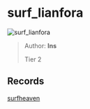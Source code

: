 
# surf_lianfora

![surf_lianfora](https://raw.githubusercontent.com/Sayt123/SurfMapPics/Maps-and-bonuses/csgo/surf_lianfora.jpg)

> Author: **Ins**
>
> Tier 2

## Records

[surfheaven](https://surfheaven.eu/map/surf_lianfora)
